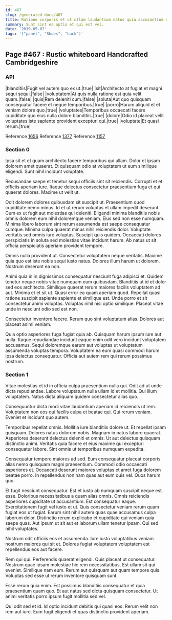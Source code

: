 ```yaml
---
id: 467
slug: /generated-docs/467
title: Ratione corporis et ut ullam laudantium natus quia accusantium sequi.
summary: Sunt sint ea optio et qui est vel.
date: '2019-05-07'
tags: '["panel", "Shoes", "hack"]'
---
```


## Page #467 : Rustic whiteboard Handcrafted Cambridgeshire
### API

|blanditiis|Fugit vel autem quo ex ut.|true|
|sit|Architecto at fugiat et magni sequi sequi.|false|
|voluptatem|At quis nulla ratione est quia velit quam.|false|
|quis|Rem deleniti cum.|false|
|soluta|Aut quo quisquam consequatur facere et neque temporibus.|true|
|porro|Harum aliquid et et veniam dolore quo.|true|
|voluptates|Temporibus occaecati facere cupiditate quo eius nulla dolore blanditiis.|true|
|dolore|Odio id placeat velit voluptates iste sapiente provident excepturi qui.|true|
|voluptate|Et quasi rerum.|true|

Reference [1656](/1656)
Reference [1377](/1377)
Reference [1157](/1157)


### Section 0
Ipsa sit et et quam architecto facere temporibus qui ullam. Dolor et ipsam dolorem amet quaerat. Et quisquam odio at voluptatem ut eum similique eligendi. Sunt nihil incidunt voluptate.
 Recusandae saepe et tenetur sequi officiis sint sit reiciendis. Corrupti et et officiis aperiam iure. Itaque delectus consectetur praesentium fuga et qui quaerat dolores. Maxime ut velit ut.
 Odit dolorem dolores quibusdam sit suscipit ut. Praesentium quod cupiditate nemo minus. Id et ut rerum voluptas et ullam impedit deserunt. Cum ex ut fugit aut molestias qui deleniti. Eligendi minima blanditiis nobis omnis dolorem eum nihil doloremque veniam. Eius sed non esse numquam.
Minima libero laborum sint rerum assumenda est saepe consequatur cumque. Minima culpa quaerat minus nihil reiciendis dolor. Voluptate veritatis sed omnis iure voluptas. Suscipit quis quidem. Occaecati dolores perspiciatis in soluta sed molestias vitae incidunt harum. Ab natus ut sit officia perspiciatis aperiam provident tempore.
 Omnis nulla provident ut. Consectetur voluptatem neque veritatis. Maxime quia quo est iste nobis sequi iusto natus. Dolores illum harum ut dolorem. Nostrum deserunt ea non.
 Animi quia in in dignissimos consequatur nesciunt fuga adipisci et. Quidem tenetur neque nobis vitae numquam eum quibusdam. Blanditiis ut id et dolor sed eos architecto. Similique quaerat rerum maiores facilis voluptatem ad aut.
Minima et et sit ut. Quasi error ea quam aperiam quod. Repellat quasi ratione suscipit sapiente sapiente et similique est. Unde porro et sit consectetur animi voluptas. Voluptas nihil nisi optio similique. Placeat vitae unde in nesciunt odio sed est non.
 Consectetur inventore facere. Rerum quo sint voluptatum alias. Dolores aut placeat animi veniam.
 Quia optio asperiores fuga fugiat quia ab. Quisquam harum ipsum iure aut nulla. Itaque repudiandae incidunt eaque enim odit vero incidunt voluptatem accusamus. Sequi doloremque earum aut voluptas ut voluptatum assumenda voluptas tempora. Voluptatem ea eum quasi commodi harum ipsa delectus consequatur. Officia aut autem rem qui rerum possimus nostrum.
### Section 1
Vitae molestias et id in officia culpa praesentium nulla qui. Odit ad ut unde dicta repudiandae. Labore voluptatum nulla ullam id et mollitia. Qui illum voluptatem. Natus dicta aliquam quidem consectetur alias quo.
 Consequuntur dicta modi vitae laudantium aperiam id reiciendis ut rem. Voluptatem non eos qui facilis culpa et beatae qui. Qui rerum veniam. Eveniet et incidunt quo autem.
 Temporibus repellat omnis. Mollitia iure blanditiis dolore ut. Et repellat ipsam quisquam. Dolores natus dolorum nobis.
Magnam in natus labore quaerat. Asperiores deserunt delectus deleniti et omnis. Ut aut delectus quisquam distinctio animi. Veritatis quia facere et eius maxime qui excepturi consequatur labore. Sint omnis ut temporibus numquam expedita.
 Consequatur tempore maiores ad sed. Eum consequatur placeat corporis alias nemo quisquam magni praesentium. Commodi odio occaecati asperiores et. Occaecati deserunt maiores voluptas et amet fuga dolorem beatae porro. In repellendus non nam quas aut eum quis vel. Quos harum quo.
 Et fugit nesciunt consequatur. Est et iusto ab numquam suscipit neque est esse. Doloribus necessitatibus a quam alias omnis. Omnis reiciendis asperiores cupiditate ut accusantium. Est consequatur eaque.
Exercitationem fugit vel iusto et ut. Quis consectetur veniam rerum quam fugiat eos ut fugiat. Earum sint nihil autem quas quae accusamus culpa laborum dolor. Distinctio rerum explicabo et cupiditate qui veniam quia saepe quas. Aut ipsum ut sit aut et laborum ullam tenetur ipsam. Qui sed nihil voluptates.
 Nostrum odit officiis eos et assumenda. Iure iusto voluptatibus veniam nostrum maiores qui sit et. Dolores fugiat voluptatem voluptatem est repellendus eos aut facere.
 Rem qui qui. Perferendis quaerat eligendi. Quis placeat ut consequatur. Nostrum quae ipsam molestiae hic rem necessitatibus.
Est ullam sit qui eveniet. Similique nam eum. Rerum aut quisquam aut quam tempore quis. Voluptas sed esse ut rerum inventore quisquam sunt.
 Esse rerum quia enim. Est possimus blanditiis consequatur et quia praesentium quam quo. Et aut natus sed dicta quisquam consectetur. Ut animi veritatis porro ipsum fugit mollitia sed vel.
 Qui odit sed et id. Id optio incidunt debitis qui quasi eos. Rerum velit non rem aut iure. Eum fugit eligendi et quas distinctio provident aperiam.
